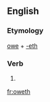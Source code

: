 ==English==

===Etymology===
[[owe]] + [[-eth]]

===Verb===
{{en-verb form}}

# {{archaic third-person singular of|owe}}

[[fr:oweth]]